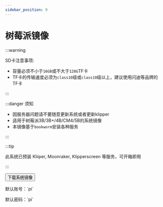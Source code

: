 ```yaml
---
sidebar_position: 9
---
```



# 树莓派镜像


:::warning

SD卡注意事项:

* 容量必须不小于`16GB`或不大于`128G`TF卡
* TF卡的传输速度必须为`class10`级或`class10`级以上，建议使用闪迪等品牌的TF卡

:::

:::danger 须知

* 因服务器问题请不要随意更新系统或者更新klipper
* 适用于树莓派3B/3B+/4B/CM4/5B的系统镜像
* 本镜像基于`bookworm`安装各种服务

:::


<Tabs>
  <TabItem value="flyos" label="树莓派镜像" default>

:::tip

此系统已预装 Kliiper, Moonraker, Klipperscreen 等服务，可开箱即用

:::

<Button variant="contained" disableElevation href="https://cdn.mellow.klipper.cn/IMG/Beta/RPI-TFT-IMG-new.img.xz">下载系统镜像</Button>

<Tabs>
<TabItem value="fly" label="普通用户" default>
<p>默认账号：`pi`</p>
<p>默认密码：`pi`</p>
  </TabItem>
</Tabs>
  </TabItem>
</Tabs>